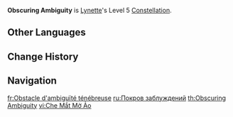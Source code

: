 {{Constellation Infobox
|image         = Constellation Obscuring Ambiguity.png
|character     = Lynette
|level         = 5
|description   = Increases the Level of [[Enigmatic Feint]] by 3.<br>Maximum upgrade level is 15.
|scale_att1    = 
|utility1      = Talent Level Increase
|utility2      = Elemental Skill Level Increase
}}
'''Obscuring Ambiguity''' is [[Lynette]]'s Level 5 [[Constellation]].

==Other Languages==
{{Other Languages
|en      = Obscuring Ambiguity
|zhs     = 暗昧遮目的障法
|zhs_rm  = Ànmèi Zhēmù de Zhàngfǎ
|zht     = 暗昧遮目的障法
|zht_rm  = Ànmèi Zhēmù de Zhàngfǎ
|zh_tl   = 
|ja      = 闇黒遮眼の遁法
|ja_rm   = Ankoku Shagan no Tonpou
|ja_tl   = Escape Technique of Obscuring Darkness
|ko      = 눈을 가리는 속임수
|ko_rm   = 
|ko_tl   = 
|es      = Oscuridad obstaculizadora
|es_tl   = Hindering Darkness
|fr      = Obstacle d'ambiguïté ténébreuse
|fr_tl   = Obstacle of Obscure Ambiguity
|ru      = Покров заблуждений
|ru_tl   = Cover of Delusion
|th      = Obscuring Ambiguity
|vi      = Che Mắt Mờ Ảo
|vi_tl   = 
|de      = Raffiniertes Ablenkungsmanöver
|de_tl   = Refined Diversionary Tactic
|id      = Obscuring Ambiguity
|pt      = Ambiguidade Obscura
|pt_tl   = 
|tr      = Yanıltıcı Belirsizlik
|tr_tl   = Misleading Ambiguity
|it      = Ambiguità oscurante
|it_tl   = Obscuring Ambiguity
}}

==Change History==
{{Change History|4.0}}

==Navigation==
{{Talent Navbox|Lynette}}

[[fr:Obstacle d'ambiguïté ténébreuse]]
[[ru:Покров заблуждений]]
[[th:Obscuring Ambiguity]]
[[vi:Che Mắt Mờ Ảo]]